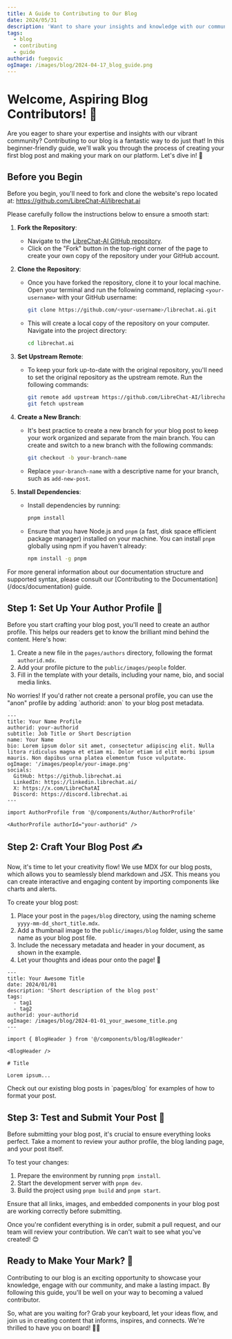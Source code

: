 ```yaml
---
title: A Guide to Contributing to Our Blog
date: 2024/05/31
description: 'Want to share your insights and knowledge with our community? Learn how to contribute to our blog with this step-by-step guide!'
tags:
  - blog
  - contributing
  - guide
authorid: fuegovic
ogImage: /images/blog/2024-04-17_blog_guide.png
---
```



<BlogHeader />

# Welcome, Aspiring Blog Contributors! 🙌

Are you eager to share your expertise and insights with our vibrant community? Contributing to our blog is a fantastic way to do just that! In this beginner-friendly guide, we'll walk you through the process of creating your first blog post and making your mark on our platform. Let's dive in! 🌟

## Before you Begin

Before you begin, you'll need to fork and clone the website's repo located at: https://github.com/LibreChat-AI/librechat.ai

<Callout type="note" title="Detailed instructions" collapsible>

Please carefully follow the instructions below to ensure a smooth start:

1. **Fork the Repository**:

   - Navigate to the [LibreChat-AI GitHub repository](https://github.com/LibreChat-AI/librechat.ai).
   - Click on the "Fork" button in the top-right corner of the page to create your own copy of the repository under your GitHub account.

2. **Clone the Repository**:

   - Once you have forked the repository, clone it to your local machine. Open your terminal and run the following command, replacing `<your-username>` with your GitHub username:
     ```sh
     git clone https://github.com/<your-username>/librechat.ai.git
     ```
   - This will create a local copy of the repository on your computer. Navigate into the project directory:
     ```sh
     cd librechat.ai
     ```

3. **Set Upstream Remote**:

   - To keep your fork up-to-date with the original repository, you'll need to set the original repository as the upstream remote. Run the following commands:
     ```sh
     git remote add upstream https://github.com/LibreChat-AI/librechat.ai.git
     git fetch upstream
     ```

4. **Create a New Branch**:

   - It's best practice to create a new branch for your blog post to keep your work organized and separate from the main branch. You can create and switch to a new branch with the following commands:
     ```sh
     git checkout -b your-branch-name
     ```
   - Replace `your-branch-name` with a descriptive name for your branch, such as `add-new-post`.

5. **Install Dependencies**:
   - Install dependencies by running:
     ```sh
     pnpm install
     ```
   - Ensure that you have Node.js and `pnpm` (a fast, disk space efficient package manager) installed on your machine. You can install `pnpm` globally using npm if you haven't already:
     ```sh
     npm install -g pnpm
     ```

</Callout>

<Callout type="tip" title="Resources">
  For more general information about our documentation structure and supported syntax, please
  consult our [Contributing to the Documentation](/docs/documentation) guide.
</Callout>

## Step 1: Set Up Your Author Profile 👤

Before you start crafting your blog post, you'll need to create an author profile. This helps our readers get to know the brilliant mind behind the content. Here's how:

1. Create a new file in the `pages/authors` directory, following the format `authorid.mdx`.
2. Add your profile picture to the `public/images/people` folder.
3. Fill in the template with your details, including your name, bio, and social media links.

<Callout title="Prefer to Stay Anonymous?">
  No worries! If you'd rather not create a personal profile, you can use the "anon" profile by
  adding `authorid: anon` to your blog post metadata.
</Callout>

```mdx filename="authorid.mdx"
---
title: Your Name Profile
authorid: your-authorid
subtitle: Job Title or Short Description
name: Your Name
bio: Lorem ipsum dolor sit amet, consectetur adipiscing elit. Nulla litora ridiculus magna et etiam mi. Dolor etiam id elit morbi ipsum mauris. Non dapibus urna platea elementum fusce vulputate.
ogImage: '/images/people/your-image.png'
socials:
  GitHub: https://github.librechat.ai
  LinkedIn: https://linkedin.librechat.ai/
  X: https://x.com/LibreChatAI
  Discord: https://discord.librechat.ai
---

import AuthorProfile from '@/components/Author/AuthorProfile'

<AuthorProfile authorId="your-authorid" />
```

## Step 2: Craft Your Blog Post ✍️

Now, it's time to let your creativity flow! We use MDX for our blog posts, which allows you to seamlessly blend markdown and JSX. This means you can create interactive and engaging content by importing components like charts and alerts.

To create your blog post:

1. Place your post in the `pages/blog` directory, using the naming scheme `yyyy-mm-dd_short_title.mdx`.
2. Add a thumbnail image to the `public/images/blog` folder, using the same name as your blog post file.
3. Include the necessary metadata and header in your document, as shown in the example.
4. Let your thoughts and ideas pour onto the page! 🎉

```mdx filename="metadata and header"
---
title: Your Awesome Title
date: 2024/01/01
description: 'Short description of the blog post'
tags:
  - tag1
  - tag2
authorid: your-authorid
ogImage: /images/blog/2024-01-01_your_awesome_title.png
---

import { BlogHeader } from '@/components/blog/BlogHeader'

<BlogHeader />

# Title

Lorem ipsum...
```

<Callout title="Need Inspiration?">
  Check out our existing blog posts in `pages/blog` for examples of how to format your post.
</Callout>

## Step 3: Test and Submit Your Post 🚀

Before submitting your blog post, it's crucial to ensure everything looks perfect. Take a moment to review your author profile, the blog landing page, and your post itself.

To test your changes:

1. Prepare the environment by running `pnpm install`.
2. Start the development server with `pnpm dev`.
3. Build the project using `pnpm build` and `pnpm start`.

<Callout type="note" title="Testing">
  Ensure that all links, images, and embedded components in your blog post are working correctly
  before submitting.
</Callout>

Once you're confident everything is in order, submit a pull request, and our team will review your contribution. We can't wait to see what you've created! 😊

## Ready to Make Your Mark? 🎨

Contributing to our blog is an exciting opportunity to showcase your knowledge, engage with our community, and make a lasting impact. By following this guide, you'll be well on your way to becoming a valued contributor.

So, what are you waiting for? Grab your keyboard, let your ideas flow, and join us in creating content that informs, inspires, and connects. We're thrilled to have you on board! 🚀✨
